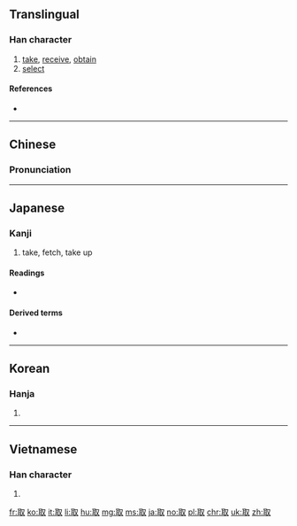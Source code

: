 ==Translingual==

===Han character===
{{Han char|rn=29|rad=又|as=06|sn=8|four=17140|canj=SJE|ids=⿰耳又}}

# [[take]], [[receive]], [[obtain]]
# [[select]]

====References====
* {{Han ref|kx=0166.040|dkj=03158|dj=0377.020|hdz=10395.010|uh=53D6|ud=21462|bh=A8FA|bd=43258}}

----

==Chinese==
{{zh-forms}}

===Pronunciation===
{{zh-pron
|m=qǔ
|c=ceoi2
|mn=chhú
|mc=y
|oc=y
|ma=
|cat=v
}}

----

==Japanese==

===Kanji===
{{ja-kanji|grade=3|rs=又06}}

# take, fetch, take up

====Readings====
* {{ja-readings|goon=[[す]] (su)|kanon=[[しゅ]] (shu)|kun=[[とる]] (toru)}}

====Derived terms====
* {{l|ja|取る|tr=[[とる]], toru}}

----

==Korean==

===Hanja===
{{ko-hanja|hangeul=취|rv=chwi|mr=ch'wi}}

# {{defn|lang=ko|sort=又06}}

----

==Vietnamese==

===Han character===
{{vi-hantu|[[thủ]], [[thú]]|rs=又06}}

# {{defn|lang=vi|sort=又06}}

[[fr:取]]
[[ko:取]]
[[it:取]]
[[li:取]]
[[hu:取]]
[[mg:取]]
[[ms:取]]
[[ja:取]]
[[no:取]]
[[pl:取]]
[[chr:取]]
[[uk:取]]
[[zh:取]]